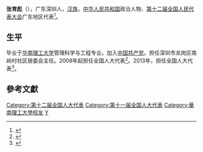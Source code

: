 '''张育彪'''（{{bd|1974年||}}），广东深圳人，[[汉族|汉族]]，[[中华人民共和国|中华人民共和国]]政治人物、[[第十二届全国人民代表大会|第十二届全国人民代表大会]]广东地区代表<ref>{{cite web|author=新华网|title=第十一届全国人大代表|url=http://news.xinhuanet.com/ziliao/2008-03/03/content_7708230.htm?node=36628|publisher=新华网|accessdate=2014-01-07|archive-date=2014-01-10|archive-url=https://web.archive.org/web/20140110211415/http://news.xinhuanet.com/ziliao/2008-03/03/content_7708230.htm?node=36628|dead-url=no}}</ref>。

==生平==
毕业于[[华南理工大学|华南理工大学]]管理科学与工程专业。加入[[中国共产党|中国共产党]]。担任深圳市龙岗区南岭村社区居委会主任。2008年起担任全国人大代表<ref>{{cite news|title=全国人大代表信息-张育彪|url= http://210.82.31.1:8084/delegate/viewDelegate.action?dbid=111863|accessdate=2013-04-05|newspaper=全国人大网|archive-url=https://web.archive.org/web/20140522075533/http://www.npc.gov.cn/delegate/viewDelegate.action?dbid=111863|archive-date=2014-05-22|dead-url=yes}}</ref>。2013年，担任全国人大代表<ref>{{cite news|title=全国人大代表信息-张育彪|url= http://210.82.31.1:8084/delegate/viewDelegate.action?dbid=121838|accessdate=2013-04-05|newspaper=全国人大网|archive-url=https://web.archive.org/web/20140522072634/http://www.npc.gov.cn/delegate/viewDelegate.action?dbid=121838|archive-date=2014-05-22|dead-url=yes}}</ref>。

==參考文獻==
{{reflist}}
{{中国政治人物小作品}}

{{DEFAULTSORT:Z}}
[[Category:第十二届全国人大代表|Category:第十二届全国人大代表]]
[[Category:第十一届全国人大代表|Category:第十一届全国人大代表]]
[[Category:華南理工大學校友|Category:華南理工大學校友]]
[[Category:张姓|Y]]